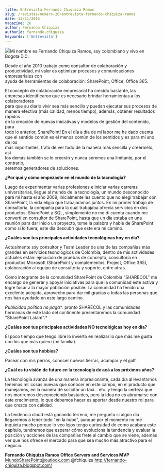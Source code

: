 ```yaml
---
title: Entrevista Fernando Chiquiza Ramos
slug: /revistas/numero-26/entrevista-fernando-chiquiza-ramos
date: 13/11/2015
magazine: 26
author: Fernando Chiquiza
authorId: fernando-chiquiza
keywords: ['Entrevista']
---
```



<ArticleHeader frontmatter={props.pageContext.frontmatter} />



​![](/../images/autores/fernando-chiquiza.png#author)Mi nombre es Fernando Chiquiza Ramos, soy colombiano y vivo en<br />Bogota D.C.

Desde el año 2010 trabajo como consultor de colaboración y<br />productividad, mi valor es optimizar procesos y comunicaciones empresariales con<br />ayuda de herramientas de colaboración: SharePoint, Office, Office 365.

El concepto de colaboración empresarial ha crecido bastante, las<br />empresas identificaron que es necesario brindar herramientas a los colaboradores<br />para que su diario vivir sea más sencillo y puedan ejecutar sus procesos de<br />manera efectiva (más calidad, menos tiempo), además, obtener resultados rápidos<br />en la creación de nuevas iniciativas y modelos de gestión del contenido, para<br />todo lo anterior, SharePoint!
En el día a día de mi labor me he dado cuenta<br />que el sentido común es el menos común de los sentidos y es para mí uno de los<br />más importantes, trato de ver todo de la manera más sencilla y creérmelo, así<br />los demás también se lo creerán y nunca seremos una limitante, por el contrario,<br />seremos generadores de soluciones.


**¿Por qué y cómo empezaste en el mundo de la tecnología?**

Luego de experimentar varias profesiones e iniciar varias carreras universitarias, llegue al mundo de la tecnología, un mundo desconocido para mí hasta el año 2009, inicialmente les cuento que no elegí trabajar con SharePoint, la vida eligió que trabajáramos juntos. En mi primer trabajo de consultoría, la compañía para la cual trabajaba ofrecía servicios en dos productos: SharePoint y SQL, simplemente no me di cuenta cuando me convertí en consultor de SharePoint, hasta que un día estaba en una reunión para dar inicio un proyecto, tome la palabra y hable de SharePoint como si lo fuera, este día descubrí que este era mi camino.

**¿Cuáles son tus principales actividades tecnológicas hoy en día?**

Actualmente soy consultor y Team Leader de una de las compañías más grandes en servicios tecnológicos de Colombia, dentro de mis actividades actuales están: ejecución de pruebas de concepto, consultoría en productos Microsoft (SharePoint y complementos, Project, Office 365), colaboración al equipo de consultoría y soporte, entre otras.

Como integrante de la comunidad SharePoint de Colombia "SHARECOL" me encargo de generar y apoyar iniciativas para que la comunidad este activa y logre tocar a la mayor población posible. La comunidad ha tenido una excelente acogida, aprovecho para dar mil gracias a todas las personas que nos han ayudado en este largo camino.

*Publicidad política no paga**: pronto SHARECOL y las comunidades hermanas de este lado del continente presentaremos la comunidad "SharePoint Latam".*

**¿Cuáles son tus principales actividades NO tecnológicas hoy en día?**

El poco tiempo que tengo libre lo invierto en realizar lo que más me gusta con los que más quiero (mi familia).

**¿Cuáles son tus hobbies?**

Pasear con mis perros, conocer nuevas tierras, acampar y el golf.

**¿Cuál es tu visión de futuro en la tecnología de acá a los próximos años?**

La tecnología avanza de una manera impresionante, cada día al levantarnos tenemos mil cosas nuevas que conocer en este campo, en el producto que manejamos, en la manera de solicitar un taxi… etc. y tengo la certeza que nos moriremos desconociendo bastantes, pero la idea no es abrumarse con este crecimiento, lo que debemos hacer es aportar desde nuestro rol para que crezca con calidad.

La tendencia cloud está ganando terreno, me pregunto si algún día llegaremos a tener todo "en la nube", aunque por el momento no me inquieta mucho porque lo veo lejos tengo curiosidad de como acabara este capítulo, tendremos que esperar cómo evoluciona la tendencia y evaluar la posición y acciones de las compañías frete al cambio que se viene, además ver que nos ofrece el mercado para que sea mucho más atractivo para el negocio.

**Fernando Chiquiza Ramos**
**Office Servers and Services MVP**
 MundoSharePoint@outlook.com
 @fchiquiza
 http://fernando-chiquiza.blogspot.com/​ ​

